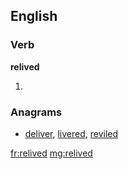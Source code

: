 ==English==

===Verb===
'''relived'''

# {{past of|relive}}

===Anagrams===
* [[deliver#English|deliver]], [[livered#English|livered]], [[reviled#English|reviled]]

[[fr:relived]]
[[mg:relived]]